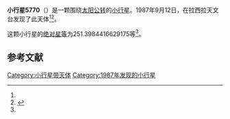 {{Infobox planet
| bgcolour = #FFFFC0
| name = 5770
| symbol = 
| image = 
| caption = 
| discovery = yes
| discovery_ref = 
| discoverer = {{link-en|亨利·德波鸿诺|Henri Debehogne}}
| discovery_site = [[拉西拉天文台|拉西拉天文台]] 
| discovered = 1987年9月12日
| designations = yes
| mp_name = 
| named_after = 
| alt_names = 1987 RY/ 1964 TP1 / 1982 UU6 / 1982 VV8
| mp_category = [[外小行星带|外小行星带]]
| orbit_ref = <ref name="a">[http://ssd.jpl.nasa.gov/sbdb.cgi?sstr=5770 5770] {{Wayback|url=http://ssd.jpl.nasa.gov/sbdb.cgi?sstr=5770 |date=20110609205852 }}，小行星數據庫瀏覽器（JPL Small-Body Database Browser）－[[美国国家航空航天局|美国国家航空航天局]]喷气推进实验室</ref>
| epoch = 2456400.5 (2013年4月18日更新)
| aphelion = {{convert|3.786021797142118|AU|km|3|abbr=on|lk=out}}
| perihelion = {{convert|2.632665685329159|AU|km|3|abbr=on}}
| semimajor = {{convert|3.209343741235639|AU|km|3|abbr=on}}
| eccentricity = 0.17968722
| period = 2100.016852 [[日|日]]<br />5.75[[儒略年|儒略年]]
| avg_speed = 
| inclination = .3752344721915545
| asc_node = 63.14539729619965
| mean_anomaly = 
| arg_peri = 251.3984416629175
| satellites = 
| physical_characteristics = yes
| dimensions = 
| mass = 
| density = 
| surface_grav = 
| escape_velocity = 
| sidereal_day = 
| axial_tilt = 
| pole_ecliptic_lat = 
| pole_ecliptic_lon = 
| albedo = 
| temperatures= 
| temp_name1 = 
| mean_temp_1 = 
| max_temp_1 = 
| temp_name2 = 
| max_temp_2 = 
| spectral_type = 
| abs_magnitude = 251.3984416629175
}}

'''小行星5770'''（{{lang-en|5770}}）是一颗围绕[[太阳|太阳]][[公转|公转]]的[[小行星|小行星]]。1987年9月12日，{{link-en|亨利·德波鸿诺|Henri Debehogne}}在拉西拉天文台发现了此天体<ref name="a" /><ref>{{cite news|title=小行星列表|url=http://cfa-www.harvard.edu/iau/lists/NumberedMPs.txt|accessdate=2013-07-08|newspaper=哈佛大学|archive-date=2008-05-17|archive-url=https://web.archive.org/web/20080517010638/http://cfa-www.harvard.edu/iau/lists/NumberedMPs.txt|dead-url=no}}</ref>。

这颗小行星的[[绝对星等|绝对星等]]为251.3984416629175等<ref name="a" />。

==参考文献==
{{reflist}}
{{Minor Planet Number|[[小行星5769|小行星5769]]|[[小行星5771|小行星5771]]}}

{{小天体}}

[[Category:小行星带天体|Category:小行星带天体]]
[[Category:1987年发现的小行星|Category:1987年发现的小行星]]

{{asteroid-stub}}